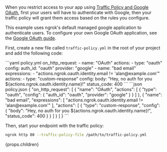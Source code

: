 <Tabs>
<Tab>

When you restrict access to your app using [Traffic Policy and Google OAuth](/traffic-policy/examples/add-authentication/#sending-an-oidc-identity-token-over-headers), first your users will have to authenticate with Google, then your traffic policy will grant them access based on the rules you configure.

This example uses ngrok's default managed google application to authenticate users. To configure your own Google OAuth application, see the [Google OAuth guide](/integrations/google/oauth/).

First, create a new file called `traffic-policy.yml` in the root of your project and add the following code:

<CodeGroup>
```yaml policy.yml
on_http_request:
  - name: "OAuth"
    actions:
      - type: "oauth"
        config:
          auth_id: "oauth"
          provider: "google"
  - name: "bad email"
    expressions:
      - "actions.ngrok.oauth.identity.email != 'alan@example.com'"
    actions:
      - type: "custom-response"
        config:
          body: "Hey, no auth for you ${actions.ngrok.oauth.identity.name}!"
          status_code: 400
```
```json policy.json
{
  "on_http_request": [
    {
      "name": "OAuth",
      "actions": [
        {
          "type": "oauth",
          "config": {
            "auth_id": "oauth",
            "provider": "google"
          }
        }
      ]
    },
    {
      "name": "bad email",
      "expressions": [
        "actions.ngrok.oauth.identity.email != 'alan@example.com'"
      ],
      "actions": [
        {
          "type": "custom-response",
          "config": {
            "body": "Hey, no auth for you ${actions.ngrok.oauth.identity.name}!",
            "status_code": 400
          }
        }
      ]
    }
  ]
}
```
</CodeGroup>

Then, start your endpoint with the traffic policy:

```bash
ngrok http 80 --traffic-policy-file /path/to/traffic-policy.yml
```

</Tab>
<Tab>
{props.children}
</Tab>

</Tabs>
